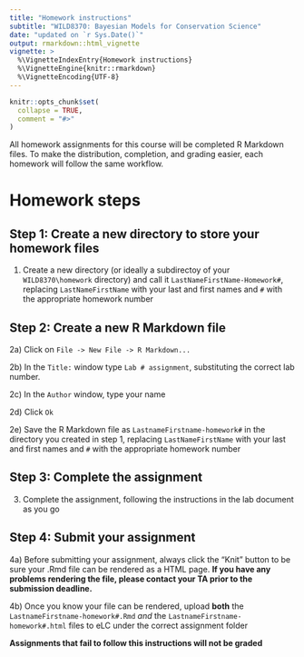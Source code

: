 ```yaml
---
title: "Homework instructions"
subtitle: "WILD8370: Bayesian Models for Conservation Science"
date: "updated on `r Sys.Date()`"
output: rmarkdown::html_vignette
vignette: >
  %\VignetteIndexEntry{Homework instructions}
  %\VignetteEngine{knitr::rmarkdown}
  %\VignetteEncoding{UTF-8}
---
```


```r
knitr::opts_chunk$set(
  collapse = TRUE,
  comment = "#>"
)
```

All homework assignments for this course will be completed R Markdown files. To make the distribution, completion, and grading easier, each homework will follow the same workflow. 

# Homework steps

## Step 1: Create a new directory to store your homework files

1) Create a new directory (or ideally a subdirectoy of your `WILD8370\homework` directory) and call it `LastNameFirstName-Homework#`, replacing `LastNameFirstName` with your last and first names and `#` with the appropriate homework number

## Step 2: Create a new R Markdown file

2a) Click on `File -> New File -> R Markdown...`

2b) In the `Title:` window type `Lab # assignment`, substituting the correct lab number. 

2c) In the `Author` window, type your name  

2d) Click `Ok`

2e) Save the R Markdown file as `LastnameFirstname-homework#` in the directory you created in step 1, replacing `LastNameFirstName` with your last and first names and `#` with the appropriate homework number  

## Step 3: Complete the assignment

3) Complete the assignment, following the instructions in the lab document as you go

## Step 4: Submit your assignment

4a) Before submitting your assignment, always click the "Knit" button to be sure your .Rmd file can be rendered as a HTML page. **If you have any problems rendering the file, please contact your TA prior to the submission deadline.**

4b) Once you know your file can be rendered, upload **both** the `LastnameFirstname-homework#.Rmd` *and* the `LastnameFirstname-homework#.html` files to eLC under the correct assignment folder

**Assignments that fail to follow this instructions will not be graded**
